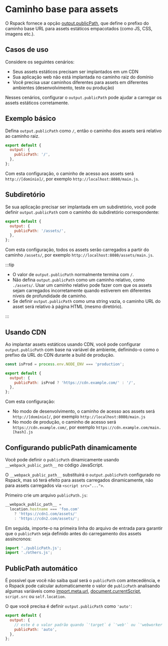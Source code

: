 # Caminho base para assets

O Rspack fornece a opção [output.publicPath](/config/output#outputpublicpath), que define o prefixo do caminho base URL para assets estáticos empacotados (como JS, CSS, imagens etc.).

## Casos de uso

Considere os seguintes cenários:

- Seus assets estáticos precisam ser implantados em um CDN
- Sua aplicação web não está implantada no caminho raiz do domínio
- Você precisa usar caminhos diferentes para assets em diferentes ambientes (desenvolvimento, teste ou produção)

Nesses cenários, configurar o `output.publicPath` pode ajudar a carregar os assets estáticos corretamente.

## Exemplo básico

Defina `output.publicPath` como `/`, então o caminho dos assets será relativo ao caminho raiz.

```js title="rspack.config.mjs"
export default {
  output: {
    publicPath: '/',
  },
};
```

Com esta configuração, o caminho de acesso aos assets será `http://[domínio]/`, por exemplo `http://localhost:8080/main.js`.

## Subdiretório

Se sua aplicação precisar ser implantada em um subdiretório, você pode definir `output.publicPath` com o caminho do subdiretório correspondente:

```js title="rspack.config.mjs"
export default {
  output: {
    publicPath: '/assets/',
  },
};
```

Com esta configuração, todos os assets serão carregados a partir do caminho `/assets/`, por exemplo `http://localhost:8080/assets/main.js`.

:::tip

- O valor de `output.publicPath` normalmente termina com `/`.
- Não defina `output.publicPath` como um caminho relativo, como `./assets/`. Usar um caminho relativo pode fazer com que os assets sejam carregados incorretamente quando estiverem em diferentes níveis de profundidade de caminho.
- Se definir `output.publicPath` como uma string vazia, o caminho URL do asset será relativo à página HTML (mesmo diretório).

:::

## Usando CDN

Ao implantar assets estáticos usando CDN, você pode configurar `output.publicPath` com base na variável de ambiente, definindo-o como o prefixo da URL do CDN durante a build de produção.

```js title="rspack.config.mjs"
const isProd = process.env.NODE_ENV === 'production';

export default {
  output: {
    publicPath: isProd ? 'https://cdn.example.com/' : '/',
  },
};
```

Com esta configuração:

- No modo de desenvolvimento, o caminho de acesso aos assets será `http://[domínio]/`, por exemplo `http://localhost:8080/main.js`
- No modo de produção, o caminho de acesso será `https://cdn.example.com/`, por exemplo `https://cdn.example.com/main.[hash].js`

## Configurando publicPath dinamicamente

Você pode definir o `publicPath` dinamicamente usando `__webpack_public_path__` no código JavaScript.

O `__webpack_public_path__` substituirá o `output.publicPath` configurado no Rspack, mas só terá efeito para assets carregados dinamicamente, não para assets carregados via `<script src="...">`.

Primeiro crie um arquivo `publicPath.js`:

```js title="publicPath.js"
__webpack_public_path__ =
  location.hostname === 'foo.com'
    ? 'https://cdn1.com/assets/'
    : 'https://cdn2.com/assets/';
```

Em seguida, importe-o na primeira linha do arquivo de entrada para garantir que o `publicPath` seja definido antes do carregamento dos assets assíncronos:

```js title="entry.js"
import './publicPath.js';
import './others.js';
```

## PublicPath automático

É possível que você não saiba qual será o `publicPath` com antecedência, e o Rspack pode calcular automaticamente o valor de `publicPath` analisando algumas variáveis ​​como [import.meta.url](/api/runtime-api/module-variables#importmetaurl), [document.currentScript](https://developer.mozilla.org/en-US/docs/Web/API/Document/currentScript), `script.src` ou `self.location`.

O que você precisa é definir `output.publicPath` como `'auto'`:

```js title="rspack.config.mjs"
export default {
  output: {
    // este é o valor padrão quando `'target` é `'web'` ou `'webworker'`
    publicPath: 'auto',
  },
};
```
